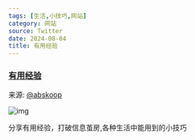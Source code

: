 ```yaml
---
tags: [生活,小技巧,网站]
category: 网站
source: Twitter
date: 2024-08-04
title: 有用经验
---
```


### [有用经验](https://yyjingyan.com/)

来源: [@abskoop](https://x.com/abskoop/status/1819360250073620583)

![img](/sections/018.png)

分享有用经验，打破信息茧房,各种生活中能用到的小技巧
